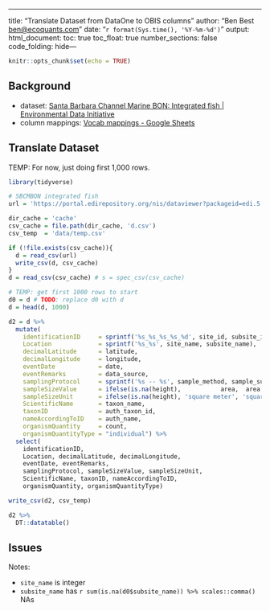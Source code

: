 ---
title: "Translate Dataset from DataOne to OBIS columns"
author: "Ben Best <ben@ecoquants.com>"
date: "`r format(Sys.time(), '%Y-%m-%d')`"
output:
  html_document:
    toc: true
    toc_float: true
    number_sections: false
    code_folding: hide---

```r
knitr::opts_chunk$set(echo = TRUE)
```

## Background

* dataset: [Santa Barbara Channel Marine BON: Integrated fish | Environmental Data Initiative](https://portal.edirepository.org/nis/metadataviewer?packageid=edi.5.1)
* column mappings: [Vocab mappings - Google Sheets](https://docs.google.com/spreadsheets/d/1GlUWijzR-d7wM97Yv5p9VSCVdlCXSXdkot4MR0dl4M0/edit#gid=0)

## Translate Dataset

TEMP: For now, just doing first 1,000 rows.

```r
library(tidyverse)

# SBCMBON integrated fish
url = 'https://portal.edirepository.org/nis/dataviewer?packageid=edi.5.1&entityid=91615b931c54c3aefedd0b048b22344c'

dir_cache = 'cache'
csv_cache = file.path(dir_cache, 'd.csv')
csv_temp  = 'data/temp.csv'

if (!file.exists(csv_cache)){
  d = read_csv(url)
  write_csv(d, csv_cache)
}
d = read_csv(csv_cache) # s = spec_csv(csv_cache)

# TEMP: get first 1000 rows to start
d0 = d # TODO: replace d0 with d
d = head(d, 1000)

d2 = d %>% 
  mutate(
    identificationID     = sprintf('%s_%s_%s_%s_%d', site_id, subsite_id, proj_taxon_id, transect_id, replicate_id),
    Location             = sprintf('%s_%s', site_name, subsite_name),
    decimalLatitude      = latitude,
    decimalLongitude     = longitude,
    eventDate            = date,
    eventRemarks         = data_source,
    samplingProtocol     = sprintf('%s -- %s', sample_method, sample_subtype),
    sampleSizeValue      = ifelse(is.na(height),           area,  area * height),
    sampleSizeUnit       = ifelse(is.na(height), 'square meter', 'square meter'),
    ScientificName       = taxon_name,
    taxonID              = auth_taxon_id,
    nameAccordingToID    = auth_name,
    organismQuantity     = count,
    organismQuantityType = "individual") %>%
  select(
    identificationID, 
    Location, decimalLatitude, decimalLongitude, 
    eventDate, eventRemarks,
    samplingProtocol, sampleSizeValue, sampleSizeUnit,
    ScientificName, taxonID, nameAccordingToID,
    organismQuantity, organismQuantityType)

write_csv(d2, csv_temp)

d2 %>% 
  DT::datatable()
```

## Issues

Notes:

- `site_name` is integer
- `subsite_name` has `r sum(is.na(d0$subsite_name)) %>% scales::comma()` NAs


